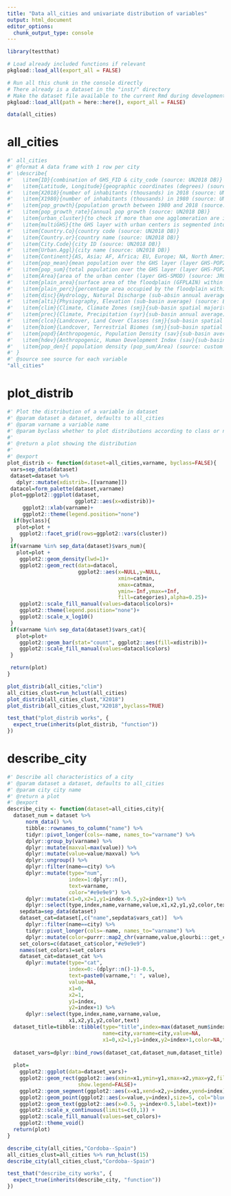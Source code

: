```yaml
---
title: "Data all_cities and univariate distribution of variables"
output: html_document
editor_options: 
  chunk_output_type: console
---
```


<!-- Run this 'development' chunk -->
<!-- Store every call to library() that you need to explore your functions -->

```r
library(testthat)
```

<!--
 You need to run the 'description' chunk in the '0-dev_history.Rmd' file before continuing your code there.

If it is the first time you use {fusen}, after 'description', you can directly run the last chunk of the present file with inflate() inside.
--> 

```r
# Load already included functions if relevant
pkgload::load_all(export_all = FALSE)
```


```r
# Run all this chunk in the console directly
# There already is a dataset in the "inst/" directory
# Make the dataset file available to the current Rmd during development
pkgload::load_all(path = here::here(), export_all = FALSE)

data(all_cities)
```

# all_cities

```r
#' all_cities
#' @format A data frame with 1 row per city
#' \describe{
#'   \item{ID}{combination of GHS_FID & city_code (source: UN2018 DB)}
#'   \item{Latitude, Longitude}{geographic coordinates (degrees) (source: UN2018 DB)}
#'   \item{X2018}{number of inhabitants (thousands) in 2018 (source: UN2018 DB)}
#'   \item{X1980}{number of inhabitants (thousands) in 1980 (source: UN2018 DB)}
#'   \item{pop_growth}{population growth between 1980 and 2018 (source: UN2018 DB)}
#'   \item{pop_growth_rate}{annual pop growth (source: UN2018 DB)}
#'   \item{urban_cluster}{to check if more than one agglomeration are in one GHS urban center; it can be 1 (no cluster) or more (source: combination UN2018 and GHS-SMOD class 30)}
#'   \item{multiGHS}{the GHS layer with urban centers is segmented into many polygons; it can be 1 (1 polygon) or more (segmented into many polygons) (source: combination UN2018 and GHS-SMOD class 30)}
#'   \item{Country.Co}{country code (source: UN2018 DB)}
#'   \item{Country.or}{country name (source: UN2018 DB)}
#'   \item{City.Code}{city ID (source: UN2018 DB)}
#'   \item{Urban.Aggl}{city name (source: UN2018 DB)}
#'   \item{Continent}{AS, Asia; AF, Africa; EU, Europe; NA, North America (including central); OC, Oceania; SA, South America (source: custom)}
#'   \item{pop_mean}{mean population over the GHS layer (layer GHS-POP2023) (source: Schiavina et al. 2023. https://ghsl.jrc.ec.europa.eu/ghs_pop2023.php)}
#'   \item{pop_sum}{total population over the GHS layer (layer GHS-POP2023) (source: Schiavina et al. 2023. https://ghsl.jrc.ec.europa.eu/ghs_pop2023.php)}
#'   \item{Area}{area of the urban center (layer GHS-SMOD) (source: JRC 2019)}
#'   \item{plain_area}{surface area of the floodplain (GFPLAIN) within the GHS layer (source: combination of JRC 2019 and Nardi et al., 2019)}
#'   \item{plain_perc}{percentage area occupied by the floodplain within the GHS Layer (source: combination of JRC 2019 and Nardi et al., 2019)}
#'   \item{disc}{Hydrology, Natural Discharge (sub-absin annual average) (source: WaterGAP v2.2, Döll et al. 2003 - extracted from BasinATLAS level 06)}
#'   \item{alti}{Physiography, Elevation (sub-basin average) (source: EarthEnv-DEM90, Robinson et al. 2014 - extracted from BasinATLAS level 06)}
#'   \item{clim}{Climate, Climate Zones (smj}{sub-basin spatial majority) (source: GEnS, Metzger et al. 2013 - extracted from BasinATLAS level 06)}
#'   \item{prec}{Climate, Precipitation (syr}{sub-basin annual average) (source: WorldClim v1.4, Hijmans et al. 2005 - extracted from BasinATLAS level 06)}
#'   \item{clco}{Landcover, Land Cover Classes (smj}{sub-basin spatial majority) (source: GLC2000, Bartholomé & Belward 2005 - extracted from BasinATLAS level 06)}
#'   \item{biom}{Landcover, Terrestrial Biomes (smj}{sub-basin spatial majority) (source: TEOW, Dinerstein et al. 2017 - extracted from BasinATLAS level 06)}
#'   \item{popd}{Anthropogenic, Population Density (sav}{sub-basin average) (source: GPW v4, CIESIN 2016 - extracted from BasinATLAS level 06)}
#'   \item{hdev}{Anthropogenic, Human Development Index (sav}{sub-basin average) (source: HDI v2, Kummu et al. 2018 - extracted from BasinATLAS level 06)}
#'   \item{pop_den}{ population density (pop_sum/Area) (source: custom - from GHS-POP layer)}
#' }
#' @source see source for each variable
"all_cities"
```


# plot_distrib
    
```r
#' Plot the distribution of a variable in dataset
#' @param dataset a dataset, defaults to all_cities
#' @param varname a variable name
#' @param byclass whether to plot distributions according to class or not. Defaults to FALSE
#' 
#' @return a plot showing the distribution 
#' 
#' @export
plot_distrib <- function(dataset=all_cities,varname, byclass=FALSE){
 vars=sep_data(dataset)
 dataset=dataset %>% 
   dplyr::mutate(xdistrib=.[[varname]])
 datacol=form_palette(dataset,varname)
 plot=ggplot2::ggplot(dataset,
                      ggplot2::aes(x=xdistrib))+
     ggplot2::xlab(varname)+
     ggplot2::theme(legend.position="none")
  if(byclass){
   plot=plot +
    ggplot2::facet_grid(rows=ggplot2::vars(cluster))
 } 
 if(varname %in% sep_data(dataset)$vars_num){
   plot=plot +
    ggplot2::geom_density(lwd=1)+
    ggplot2::geom_rect(data=datacol,
                       ggplot2::aes(x=NULL,y=NULL,
                                    xmin=catmin,
                                    xmax=catmax,
                                    ymin=-Inf,ymax=+Inf,
                                    fill=categories),alpha=0.25)+
    ggplot2::scale_fill_manual(values=datacol$colors)+
    ggplot2::theme(legend.position="none")+
    ggplot2::scale_x_log10()
 }
 if(varname %in% sep_data(dataset)$vars_cat){
   plot=plot+
    ggplot2::geom_bar(stat="count", ggplot2::aes(fill=xdistrib))+
    ggplot2::scale_fill_manual(values=datacol$colors)
 }

 return(plot)
}
```
  
```r
plot_distrib(all_cities,"clim")
all_cities_clust=run_hclust(all_cities)
plot_distrib(all_cities_clust,"X2018")
plot_distrib(all_cities_clust,"X2018",byclass=TRUE)
```
  
```r
test_that("plot_distrib works", {
  expect_true(inherits(plot_distrib, "function")) 
})
```

# describe_city

```r
#' Describe all characteristics of a city
#' @param dataset a dataset, defaults to all_cities
#' @param city city name
#' @return a plot
#' @export
describe_city <- function(dataset=all_cities,city){
  dataset_num = dataset %>%
      norm_data() %>% 
      tibble::rownames_to_column("name") %>%
      tidyr::pivot_longer(cols=-name, names_to="varname") %>% 
      dplyr::group_by(varname) %>% 
      dplyr::mutate(maxval=max(value)) %>%
      dplyr::mutate(value=value/maxval) %>% 
      dplyr::ungroup() %>% 
      dplyr::filter(name==city) %>% 
      dplyr::mutate(type="num",
                    index=1:dplyr::n(),
                    text=varname,
                    color="#e9e9e9") %>% 
      dplyr::mutate(x1=0,x2=1,y1=index-0.5,y2=index+1) %>% 
      dplyr::select(type,index,name,varname,value,x1,x2,y1,y2,color,text)
    sepdata=sep_data(dataset)
    dataset_cat=dataset[,c("name",sepdata$vars_cat)]  %>% 
      dplyr::filter(name==city) %>% 
      tidyr::pivot_longer(cols=-name, names_to="varname") %>% 
      dplyr::mutate(color=purrr::map2_chr(varname,value,glourbi:::get_color, dataset=dataset))
    set_colors=c(dataset_cat$color,"#e9e9e9")
    names(set_colors)=set_colors
    dataset_cat=dataset_cat %>% 
      dplyr::mutate(type="cat",
                    index=0:-(dplyr::n()-1)-0.5,
                    text=paste0(varname,": ", value),
                    value=NA,
                    x1=0,
                    x2=1,
                    y1=index,
                    y2=index+1) %>%
      dplyr::select(type,index,name,varname,value,
                    x1,x2,y1,y2,color,text)
  dataset_title=tibble::tibble(type="title",index=max(dataset_num$index)+1,
                               name=city,varname=city,value=NA,
                               x1=0,x2=1,y1=index,y2=index+1,color=NA,text=city)          
 
  dataset_vars=dplyr::bind_rows(dataset_cat,dataset_num,dataset_title)
                                  
  plot=
    ggplot2::ggplot(data=dataset_vars)+
    ggplot2::geom_rect(ggplot2::aes(xmin=x1,ymin=y1,xmax=x2,ymax=y2,fill=color),
                       show.legend=FALSE)+
    ggplot2::geom_segment(ggplot2::aes(x=x1,xend=x2,y=index,yend=index))+
    ggplot2::geom_point(ggplot2::aes(x=value,y=index),size=5, col="blue")+
    ggplot2::geom_text(ggplot2::aes(x=0.5, y=index+0.5,label=text))+
    ggplot2::scale_x_continuous(limits=c(0,1)) +
    ggplot2::scale_fill_manual(values=set_colors)+
    ggplot2::theme_void()
  return(plot)
}
```

```r
describe_city(all_cities,"Cordoba--Spain")
all_cities_clust=all_cities %>% run_hclust(15)
describe_city(all_cities_clust,"Cordoba--Spain")
```

```r
test_that("describe_city works", {
  expect_true(inherits(describe_city, "function")) 
})
```


